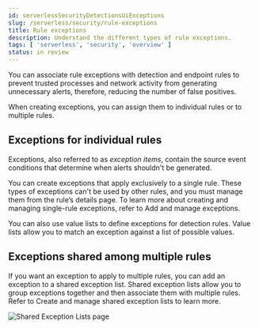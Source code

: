 ```yaml
---
id: serverlessSecurityDetectionsUiExceptions
slug: /serverless/security/rule-exceptions
title: Rule exceptions
description: Understand the different types of rule exceptions.
tags: [ 'serverless', 'security', 'overview' ]
status: in review
---
```


<div id="detections-ui-exceptions"></div>

You can associate rule exceptions with detection and endpoint rules to prevent trusted processes and network activity from generating unnecessary alerts, therefore, reducing the number of false positives. 

When creating exceptions, you can assign them to <DocLink id="serverlessSecurityDetectionsUiExceptions" section="exceptions-for-individual-rules">individual rules</DocLink> or to <DocLink id="serverlessSecurityDetectionsUiExceptions" section="exceptions-shared-among-multiple-rules">multiple rules</DocLink>.

<div id="rule-exceptions-intro"></div>

## Exceptions for individual rules

Exceptions, also referred to as _exception items_, contain the source event conditions that determine when alerts shouldn't be generated. 

You can create exceptions that apply exclusively to a single rule. These types of exceptions can't be used by other rules, and you must manage them from the rule’s details page. To learn more about creating and managing single-rule exceptions, refer to <DocLink id="serverlessSecurityAddExceptions">Add and manage exceptions</DocLink>.

<DocImage size="xl" url="../images/detections-ui-exceptions/-detections-exception-item-example.png" alt="An exception item" />

<DocCallOut title="Note">
You can also use <DocLink id="serverlessSecurityValueListsExceptions">value lists</DocLink> to define exceptions for detection rules. Value lists allow you to match an exception against a list of possible values.
</DocCallOut>

<div id="shared-exception-list-intro"></div>

## Exceptions shared among multiple rules 

If you want an exception to apply to multiple rules, you can add an exception to a shared exception list. Shared exception lists allow you to group exceptions together and then associate them with multiple rules. Refer to <DocLink id="serverlessSecuritySharedExceptionLists">Create and manage shared exception lists</DocLink> to learn more.

![Shared Exception Lists page](../images/detections-ui-exceptions/-detections-rule-exceptions-page.png)
